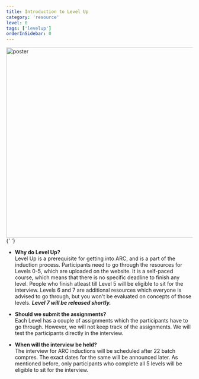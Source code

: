```yaml
---
title: Introduction to Level Up
category: 'resource'
level: 0
tags: ['levelup']
orderInSidebar: 0
---
```


<Image src="/static/images/level-up-font.png" alt="poster" width="1024" height="512" />{' '}

- **Why do Level Up?** <br />
  Level Up is a prerequisite for getting into ARC, and is a part of the induction process. Participants need to go through the resources for Levels 0-5, which are uploaded on the website. It is a self-paced course, which means that there is no specific deadline to finish any level. People who finish atleast till Level 5 will be eligible to sit for the interview. Levels 6 and 7 are additional resources which everyone is advised to go through, but you won't be evaluated on concepts of those levels.
  **_Level 7 will be released shortly._**

- **Should we submit the assignments?** <br />
  Each Level has a couple of assignments which the participants have to go through. However, we will not keep track of the assignments. We will test the participants directly in the interview.

- **When will the interview be held?** <br />
  The interview for ARC inductions will be scheduled after 22 batch compres. The exact dates for the same will be announced later. As mentioned before, only participants who complete all 5 levels will be eligible to sit for the interview.
